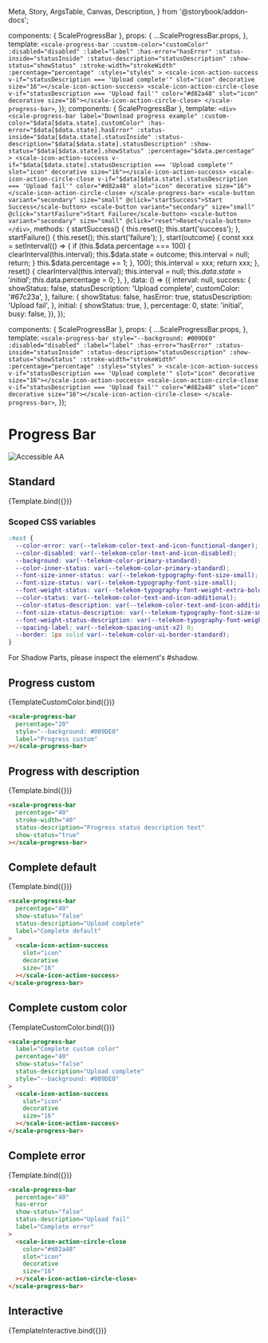   Meta,
  Story,
  ArgsTable,
  Canvas,
  Description,
} from '@storybook/addon-docs';

<Meta
  title="Components/Progress Bar"
  component={ScaleProgressBar}
  argTypes={{}}
/>

  components: { ScaleProgressBar },
  props: {
    ...ScaleProgressBar.props,
  },
  template: `
      <scale-progress-bar
        :custom-color="customColor"
        :disabled="disabled"
        :label="label"
        :has-error="hasError"
        :status-inside="statusInside"
        :status-description="statusDescription"
        :show-status="showStatus"
        :stroke-width="strokeWidth"
        :percentage="percentage"
        :styles="styles"
      >
        <scale-icon-action-success v-if="statusDescription === 'Upload complete'" slot="icon" decorative size="16"></scale-icon-action-success>
        <scale-icon-action-circle-close v-if="statusDescription === 'Upload fail'" color="#d82a48" slot="icon" decorative size="16"></scale-icon-action-circle-close>
      </scale-progress-bar>
  `,
});
  components: { ScaleProgressBar },
  template: `
      <div>
          <scale-progress-bar
            label="Download progress example"
            :custom-color="$data[$data.state].customColor"
            :has-error="$data[$data.state].hasError"
            :status-inside="$data[$data.state].statusInside"
            :status-description="$data[$data.state].statusDescription"
            :show-status="$data[$data.state].showStatus"
            :percentage="$data.percentage"
          >
            <scale-icon-action-success v-if="$data[$data.state].statusDescription === 'Upload complete'" slot="icon" decorative size="16"></scale-icon-action-success>
            <scale-icon-action-circle-close v-if="$data[$data.state].statusDescription === 'Upload fail'" color="#d82a48" slot="icon" decorative size="16"></scale-icon-action-circle-close>
          </scale-progress-bar>
          <scale-button variant="secondary" size="small" @click="startSuccess">Start Success</scale-button>
          <scale-button variant="secondary" size="small" @click="startFailure">Start Failure</scale-button>
          <scale-button variant="secondary" size="small" @click="reset">Reset</scale-button>
      </div>
  `,
  methods: {
    startSuccess() {
      this.reset();
      this.start('success');
    },
    startFailure() {
      this.reset();
      this.start('failure');
    },
    start(outcome) {
      const xxx = setInterval(() => {
        if (this.$data.percentage === 100) {
          clearInterval(this.interval);
          this.$data.state = outcome;
          this.interval = null;
          return;
        }
        this.$data.percentage += 1;
      }, 100);
      this.interval = xxx;
      return xxx;
    },
    reset() {
      clearInterval(this.interval);
      this.interval = null;
      this.$data.state = 'initial';
      this.$data.percentage = 0;
    },
  },
  data: () => ({
    interval: null,
    success: {
      showStatus: false,
      statusDescription: 'Upload complete',
      customColor: '#67c23a',
    },
    failure: {
      showStatus: false,
      hasError: true,
      statusDescription: 'Upload fail',
    },
    initial: {
      showStatus: true,
    },
    percentage: 0,
    state: 'initial',
    busy: false,
  }),
});

  components: { ScaleProgressBar },
  props: {
    ...ScaleProgressBar.props,
  },
  template: `
      <scale-progress-bar style="--background: #009DE0"
        :disabled="disabled"
        :label="label"
        :has-error="hasError"
        :status-inside="statusInside"
        :status-description="statusDescription"
        :show-status="showStatus"
        :stroke-width="strokeWidth"
        :percentage="percentage"
        :styles="styles"
      >
        <scale-icon-action-success v-if="statusDescription === 'Upload complete'" slot="icon" decorative size="16"></scale-icon-action-success>
        <scale-icon-action-circle-close v-if="statusDescription === 'Upload fail'" color="#d82a48" slot="icon" decorative size="16"></scale-icon-action-circle-close>
      </scale-progress-bar>
  `,
});

<div
  style={{
    display: 'inline-flex',
    alignItems: 'center',
    justifyContent: 'space-between',
    width: '100%',
  }}
>
  <h1>Progress Bar</h1>
  <img src="assets/aa.png" alt="Accessible AA" />
</div>

## Standard

<Canvas withSource="none">
  <Story
    name="Determinate"
    args={{
      percentage: 20,
      label: 'Determinate',
    }}
  >
    {Template.bind({})}
  </Story>
</Canvas>

<ArgsTable story="Determinate" />

### Scoped CSS variables

```css
:host {
  --color-error: var(--telekom-color-text-and-icon-functional-danger);
  --color-disabled: var(--telekom-color-text-and-icon-disabled);
  --background: var(--telekom-color-primary-standard);
  --color-inner-status: var(--telekom-color-primary-standard);
  --font-size-inner-status: var(--telekom-typography-font-size-small);
  --font-size-status: var(--telekom-typography-font-size-small);
  --font-weight-status: var(--telekom-typography-font-weight-extra-bold);
  --color-status: var(--telekom-color-text-and-icon-additional);
  --color-status-description: var(--telekom-color-text-and-icon-additional);
  --font-size-status-description: var(--telekom-typography-font-size-small);
  --font-weight-status-description: var(--telekom-typography-font-weight-bold);
  --spacing-label: var(--telekom-spacing-unit-x2) 0;
  --border: 1px solid var(--telekom-color-ui-border-standard);
}
```

For Shadow Parts, please inspect the element's #shadow.

## Progress custom

<Canvas withSource="none">
  <Story
    name="Progress custom"
    args={{
      percentage: 20,
      label: 'Progress custom',
    }}
  >
    {TemplateCustomColor.bind({})}
  </Story>
</Canvas>

```html
<scale-progress-bar
  percentage="20"
  style="--background: #009DE0"
  label="Progress custom"
></scale-progress-bar>
```

## Progress with description

<Canvas withSource="none">
  <Story
    name="Progress with description"
    args={{
      percentage: 40,
      statusDescription: 'Progress status description text',
      label: 'Progress with description',
      showStatus: true,
    }}
  >
    {Template.bind({})}
  </Story>
</Canvas>

```html
<scale-progress-bar
  percentage="40"
  stroke-width="40"
  status-description="Progress status description text"
  show-status="true"
></scale-progress-bar>
```

## Complete default

<Canvas withSource="none">
  <Story
    name="Complete default"
    args={{
      percentage: 100,
      showStatus: false,
      statusDescription: 'Upload complete',
      label: 'Complete default',
    }}
  >
    {Template.bind({})}
  </Story>
</Canvas>

```html
<scale-progress-bar
  percentage="40"
  show-status="false"
  status-description="Upload complete"
  label="Complete default"
>
  <scale-icon-action-success
    slot="icon"
    decorative
    size="16"
  ></scale-icon-action-success>
</scale-progress-bar>
```

## Complete custom color

<Canvas withSource="none">
  <Story
    name="Complete custom color"
    args={{
      percentage: 100,
      showStatus: false,
      statusDescription: 'Upload complete',
      label: 'Complete custom color',
    }}
  >
    {TemplateCustomColor.bind({})}
  </Story>
</Canvas>

```html
<scale-progress-bar
  label="Complete custom color"
  percentage="40"
  show-status="false"
  status-description="Upload complete"
  style="--background: #009DE0"
>
  <scale-icon-action-success
    slot="icon"
    decorative
    size="16"
  ></scale-icon-action-success>
</scale-progress-bar>
```

## Complete error

<Canvas withSource="none">
  <Story
    name="Complete error"
    args={{
      percentage: 0,
      hasError: true,
      showStatus: false,
      statusDescription: 'Upload fail',
      label: 'Complete error',
    }}
  >
    {Template.bind({})}
  </Story>
</Canvas>

```html
<scale-progress-bar
  percentage="40"
  has-error
  show-status="false"
  status-description="Upload fail"
  label="Complete error"
>
  <scale-icon-action-circle-close
    color="#d82a48"
    slot="icon"
    decorative
    size="16"
  ></scale-icon-action-circle-close>
</scale-progress-bar>
```

## Interactive

<Canvas withSource="none">
  <Story
    name="Interactive"
    args={{
      percentage: 0,
      hasError: true,
      showStatus: false,
      statusDescription: 'Upload fail',
      label: 'Interactive',
    }}
  >
    {TemplateInteractive.bind({})}
  </Story>
</Canvas>
